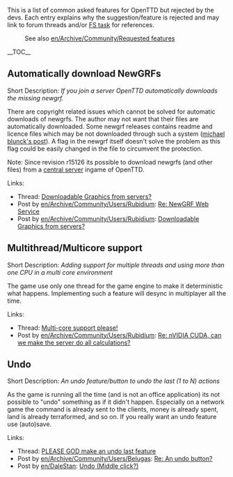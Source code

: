 This is a list of common asked features for OpenTTD but rejected by the devs. Each entry explains why the suggestion/feature is rejected and may link to forum threads and/or [http://bugs.openttd.org/ FS task] for references.

:See also [[en/Archive/Community/Requested features]]

__TOC__

==Automatically download NewGRFs==

Short Description: ''If you join a server OpenTTD automatically downloads the missing newgrf.''

There are copyright related issues which cannot be solved for automatic downloads of newgrfs. The author may not want that their files are automatically downloaded. Some newgrf releases contains readme and licence files which may be not downloaded through such a system ([http://www.tt-forums.net/viewtopic.php?p=602814#p602814 michael blunck's post]). A flag in the newgrf itself doesn't solve the problem as this flag could be easily changed in the file to circumvent the protection.

Note: Since revision r15126 its possible to download newgrfs (and other files) from a [http://bananas.openttd.org/en/ central server] ingame of OpenTTD.

Links:
* Thread: [http://www.tt-forums.net/viewtopic.php?f=36&t=32764 Downloadable Graphics from servers?]
* Post by [[en/Archive/Community/Users/Rubidium]]: [http://www.tt-forums.net/viewtopic.php?p=701164#p701164 Re: NewGRF Web Service]
* Post by [[en/Archive/Community/Users/Rubidium]]: [http://www.tt-forums.net/viewtopic.php?p=603936#p603936 Downloadable Graphics from servers?]

==Multithread/Multicore support==

Short Description: ''Adding support for multiple threads and using more than one CPU in a multi core environment''

The game use only one thread for the game engine to make it deterministic what happens. Implementing such a feature will desync in multiplayer all the time.

Links:
* Thread: [http://www.tt-forums.net/viewtopic.php?f=32&t=37064 Multi-core support please!]
* Post by [[en/Archive/Community/Users/Rubidium]]: [http://www.tt-forums.net/viewtopic.php?p=678221#p678221 Re: nVIDIA CUDA, can we make the server do all calculations?]

==Undo==

Short Description: ''An undo feature/button to undo the last (1 to N) actions''

As the game is running all the time (and is not an office application) its not possible to "undo" something as if it didn't happen. Especially on a network game the command is already sent to the clients, money is already spent, land is already terraformed, and so on. If you really want an undo feature use (auto)save.

Links:
* Thread: [http://www.tt-forums.net/viewtopic.php?f=32&t=38377 PLEASE GOD make an undo last feature]
* Post by [[en/Archive/Community/Users/Belugas]]: [http://www.tt-forums.net/viewtopic.php?p=755441#p755441 Re: An undo button?]
* Post by [[en/DaleStan]]: [http://www.tt-forums.net/viewtopic.php?p=366365#p366365 Undo (Middle click?)]